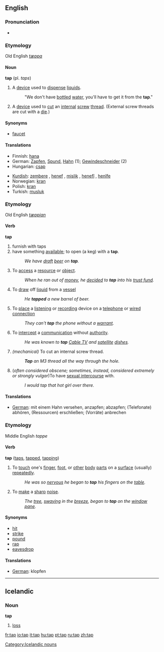 ==English==
===Pronunciation===
*{{audio|en-us-tap.ogg|Audio (US)}}
===Etymology===
Old English ''[[tæppa]]''
====Noun====
'''tap'''  (pl. ''taps'')

#A [[device]] used to [[dispense]] [[liquid]]s. 
#:"We don't have [[bottle]]d [[water]], you'll have to get it from the '''tap'''."
#A [[device]] used to [[cut]] an [[internal]] [[screw]] [[thread]].  (External screw threads are cut with a [[die]].)
====Synonyms====
* [[faucet]]
====Translations====
{{top}}
*Finnish: [[hana]]
*German: [[Zapfen]], [[Spund]], [[Hahn]] (1); [[Gewindeschneider]] (2)
*Hungarian: [[csap]]
{{mid}}
*[[Kurdish]]: [[zembere]] {{f}}, [[henef]] {{f}}, [[mislik]] {{f}}, [[henefî]] {{f}}, [[henîfe]] {{f}}
*Norwegian: [[kran]]
*Polish: [[kran]] {{m}}
*Turkish: [[musluk]]
{{bottom}}

===Etymology===
Old English ''[[tæppian]]''
====Verb====
'''tap'''

# furnish with taps
# have something [[available]]; to open (a keg) with a '''tap'''. 
#:''We have [[draft]] [[beer]] on '''tap'''.''
#To [[access]] a [[resource]] or [[object]]. 
#:''When he ran out of [[money]], he [[decide]]d to '''tap''' into his [[trust fund]].''
#To [[draw]] off [[liquid]] from a [[vessel]]
#:''He '''tapped''' a new barrel of beer.''
#To [[place]] a [[listen]]ing or [[record]]ing device on a [[telephone]] or [[wired connection]]
#:''They can't '''tap''' the phone without a [[warrant]].''
#To [[intercept]] a [[communication]] without [[authority]]. 
#:''He was known to '''tap''' [[Cable TV]] and [[satellite]] [[dish]]es.''
#''(mechanical)'' To cut an internal screw thread.
#:'''''Tap''' an M3 thread all the way through the hole.''
#(''often considered obscene; sometimes, instead, considered extremely or strongly vulgar'')To have [[sexual intercourse]] with.
#:''I would tap that hot girl over there.''

====Translations====
*[[German]]: mit einem Hahn versehen, anzapfen; abzapfen; (Telefonate) abhören, (Ressourcen) erschließen; (Vorräte) anbrechen

===Etymology===
Middle English ''tappe''
====Verb====
'''tap'''  ([[taps]], [[tapped]], [[tapping]])

#To [[touch]] one's [[finger]], [[foot]], or [[other]] [[body]] [[part]]s on a [[surface]] (usually) [[repeat]]edly. 
#:''He was so [[nervous]] he began to '''tap''' his fingers on the [[table]].''
#To [[make]] a [[sharp]] [[noise]]. 
#:''The [[tree]], [[sway]]ing in the [[breeze]], began to '''tap''' on the [[window]] [[pane]].''

====Synonyms====
*[[hit]]
*[[strike]]
*[[pound]]
*[[rap]]
*[[eavesdrop]]

====Translations====
*[[German]]: klopfen

----

==Icelandic==
===Noun===
'''tap'''

# [[loss]]

[[Category:Icelandic nouns]]

[[fr:tap]]
[[io:tap]]
[[it:tap]]
[[hu:tap]]
[[pt:tap]]
[[ru:tap]]
[[zh:tap]]